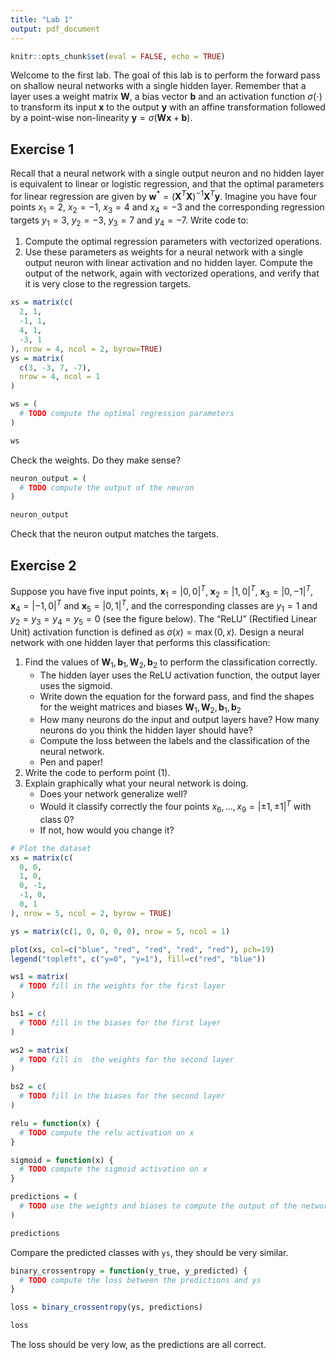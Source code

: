 ---
title: "Lab 1"
output: pdf_document
---

```{r setup, include=FALSE}
knitr::opts_chunk$set(eval = FALSE, echo = TRUE)
```

Welcome to the first lab. The goal of this lab is to perform the forward pass on shallow neural networks with a single hidden layer. Remember that a layer uses a weight matrix $\textbf{W}$, a bias vector $\textbf{b}$ and an activation function $\sigma(\cdot)$ to transform its input $\textbf{x}$ to the output $\textbf{y}$ with an affine transformation followed by a point-wise non-linearity $\textbf{y}=\sigma(\textbf{W}\textbf{x}+\textbf{b})$.

## Exercise 1
Recall that a neural network with a single output neuron and no hidden layer is equivalent to linear or logistic regression, and that the optimal parameters for linear regression are given by $\textbf{w}^*=(\textbf{X}^T\textbf{X})^{-1}\textbf{X}^T\textbf{y}$. Imagine you have four points $x_1=2$, $x_2=-1$, $x_3=4$ and $x_4=-3$ and the corresponding regression targets $y_1=3$, $y_2=-3$, $y_3=7$ and $y_4=-7$. Write code to:

 1. Compute the optimal regression parameters with vectorized operations.
 2. Use these parameters as weights for a neural network with a single output neuron with linear activation and no hidden layer. Compute the output of the network, again with vectorized operations, and verify that it is very close to the regression targets.

```{r}
xs = matrix(c(
  2, 1,
  -1, 1,
  4, 1,
  -3, 1
), nrow = 4, ncol = 2, byrow=TRUE)
ys = matrix(
  c(3, -3, 7, -7),
  nrow = 4, ncol = 1
)

ws = (
  # TODO compute the optimal regression parameters
)

ws
```

Check the weights. Do they make sense?

```{r}
neuron_output = (
  # TODO compute the output of the neuron
)

neuron_output
```

Check that the neuron output matches the targets.

## Exercise 2
Suppose you have five input points, $\textbf{x}_1=|0,0|^T$, $\textbf{x}_2=|1,0|^T$, $\textbf{x}_3=|0,-1|^T$, $\textbf{x}_4=|-1,0|^T$ and $\textbf{x}_5=|0,1|^T$, and the corresponding classes are $y_1=1$ and $y_2=y_3=y_4=y_5=0$ (see the figure below). The "ReLU" (Rectified Linear Unit) activation function is defined as $\sigma(x)=\max(0, x)$. Design a neural network with one hidden layer that performs this classification:

 1. Find the values of $\textbf{W}_1,\textbf{b}_1,\textbf{W}_2,\textbf{b}_2$ to perform the classification correctly.
     - The hidden layer uses the ReLU activation function, the output layer uses the sigmoid.
     - Write down the equation for the forward pass, and find the shapes for the weight matrices and biases $\textbf{W}_1,\textbf{W}_2,\textbf{b}_1,\textbf{b}_2$
     - How many neurons do the input and output layers have? How many neurons do you think the hidden layer should have?
     - Compute the loss between the labels and the classification of the neural network.
     - Pen and paper!
 2. Write the code to perform point (1).
 3. Explain graphically what your neural network is doing.
     - Does your network generalize well?
     - Would it classify correctly the four points $x_6,\ldots,x_9=|\pm 1, \pm 1|^T$ with class $0$?
     - If not, how would you change it?


```{r eval=TRUE}
# Plot the dataset
xs = matrix(c(
  0, 0,
  1, 0,
  0, -1,
  -1, 0,
  0, 1
), nrow = 5, ncol = 2, byrow = TRUE)

ys = matrix(c(1, 0, 0, 0, 0), nrow = 5, ncol = 1)

plot(xs, col=c("blue", "red", "red", "red", "red"), pch=19)
legend("topleft", c("y=0", "y=1"), fill=c("red", "blue"))
```

```{r}
ws1 = matrix(
  # TODO fill in the weights for the first layer
)

bs1 = c(
  # TODO fill in the biases for the first layer
)

ws2 = matrix(
  # TODO fill in  the weights for the second layer
)

bs2 = c(
  # TODO fill in the biases for the second layer
)
```

```{r}
relu = function(x) {
  # TODO compute the relu activation on x
}

sigmoid = function(x) {
  # TODO compute the sigmoid activation on x
}

predictions = (
  # TODO use the weights and biases to compute the output of the network
)

predictions
```

Compare the predicted classes with `ys`, they should be very similar.

```{r}
binary_crossentropy = function(y_true, y_predicted) {
  # TODO compute the loss between the predictions and ys
}

loss = binary_crossentropy(ys, predictions)

loss
```

The loss should be very low, as the predictions are all correct.